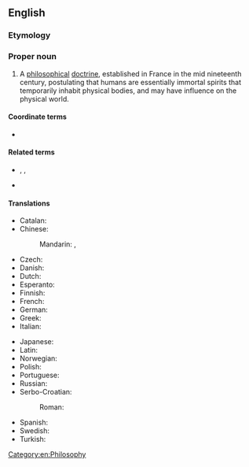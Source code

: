 {{also|spiritism}}
==English==
{{wikipedia}}

===Etymology===
{{suffix|en|spirit|ism}}

===Proper noun===
{{en-proper noun}}

# A [[philosophical]] [[doctrine]], established in France in the mid nineteenth century, postulating that humans are essentially immortal spirits that temporarily inhabit physical bodies, and may have influence on the physical world.

====Coordinate terms====
* {{list:religions/en}}

====Related terms====
* {{l|en|spiritism}}, {{l|en|Spiritualism}}, {{l|en|spiritualism}}
* {{l|en|Spiritist}}

====Translations====
{{trans-top|philosophical doctrine}}
* Catalan: {{t+|ca|espiritisme}}
* Chinese:
*: Mandarin: {{t|cmn|通靈術|sc=Hani}}, {{t|cmn|通灵术|tr=tōnglíngshù|sc=Hani}}
* Czech: {{t+|cs|spiritismus}}
* Danish: {{t|da|spiritisme}}
* Dutch: {{t+|nl|spiritisme}}
* Esperanto: {{t|eo|spiritismo}}
* Finnish: {{t+|fi|spiritismi}}
* French: {{t+|fr|spiritisme}}
* German: {{t+|de|Spiritismus|m}}
* Greek: {{t+|el|πνευματισμός}}
* Italian: {{t+|it|spiritismo}}
{{trans-mid}}
* Japanese: {{t|ja|スピリティズム}}
* Latin: {{t|la|spiritismus}}
* Norwegian: {{t|no|spiritisme}}
* Polish: {{t|pl|spirytyzm}}
* Portuguese: {{t+|pt|espiritismo}}
* Russian: {{t+|ru|спиритизм}}
* Serbo-Croatian:
*: Roman: {{t+|sh|spiritizam|m}}
* Spanish: {{t+|es|espiritismo}}
* Swedish: {{t+|sv|spiritism}}
* Turkish: {{t|tr|spiritizm}}
{{trans-bottom}}

[[Category:en:Philosophy]]